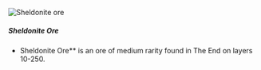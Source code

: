 ![Sheldonite ore](/mods/techreborn/sheldonite_ore.png)

##### Sheldonite Ore

- Sheldonite Ore** is an ore of medium rarity found in The End
        on layers 10-250.

